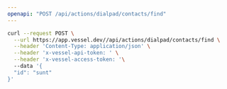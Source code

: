 ```yaml
---
openapi: "POST /api/actions/dialpad/contacts/find"
---
```


<RequestExample>

```bash Request
curl --request POST \
  --url https://app.vessel.dev//api/actions/dialpad/contacts/find \
  --header 'Content-Type: application/json' \
  --header 'x-vessel-api-token: ' \
  --header 'x-vessel-access-token: '\ 
  --data '{
  "id": "sunt"
}'
```

</RequestExample>


      